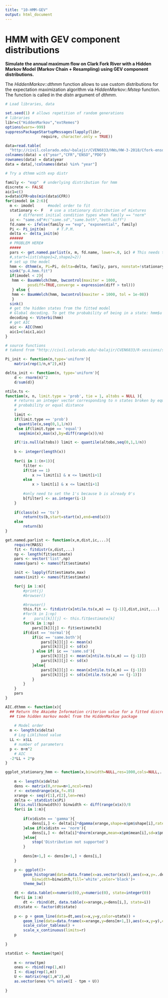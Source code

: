```yaml
---
title: "10-HMM-GEV"
output: html_document
---
```


# HMM with GEV component distributions

**Simulate the annual maximum flow on Clark Fork River with a Hidden Markov Model (Markov Chain + Resampling) using GEV component distributions.**

The _HiddenMarkov::dthmm_ function allows to use custom distributions for the expectation maximization algorithm via _HiddenMarkov::Mstep_ function. The function is called in the _distn_ argument of _dthmm_.

```r

# Load libraries, data

set.seed(1) # allows repetition of random generations
# libraries
libr=c("HiddenMarkov","extRemes")
options(warn=-999)
suppressPackageStartupMessages(lapply(libr, 
                require, character.only = TRUE))

data=read.table(
  "http://civil.colorado.edu/~balajir/CVEN6833/HWs/HW-3-2018/Cfork-enso-pdo.txt")
colnames(data) = c("year","CFR","ENSO","PDO")
rownames(data) = data$year
data = data[,!colnames(data) %in% "year"]
```

```r
# Try a dthmm with exp distr

family <- "exp"  # underlying distribution for hmm
discrete <- FALSE
aic1=c()
x=data$CFR+abs(min(data$CFR))
for(imodel in 2:6){
  m <- imodel      #model order to fit
  stationary <- F   # use a stationary distribution of mixtures
      # different initial condition types when family == "norm"
  ic <- "same.sd"#c("same.sd","same.both","both.diff")
  fd.name <- ifelse(family == "exp", "exponential", family)
  Pi <- Pi_init(m)     # T.P.M.
  delta <- delta_init(m)
  ######
  # PROBLEM HERE#
  #####
  pars <- get.named.parlist(x, m, fd.name, lower=.0, ic) # This needs to be GEV
  #,start=list(shape1=2,shape2=2))
  # set up the model
  hmm <- dthmm(x, Pi=Pi, delta=delta, family, pars, nonstat=!stationary, discrete = discrete)
  sink("p.4.hmm.fit")
  if(imodel < 2){
   hmm <- BaumWelch(hmm, bwcontrol(maxiter = 1000,
          posdiff=TRUE,converge = expression(diff > tol)))
   } else {
   hmm <- BaumWelch(hmm, bwcontrol(maxiter = 1000, tol = 1e-08))
   }
  sink()
  # get the hidden states from the fitted model 
  # Global decoding. To get the probability of being in a state: hmm$u
  decoding <- Viterbi(hmm)
  # get AIC
  aic <- AIC(hmm)
  aic1=c(aic1,aic)
}

```

```r
# source functions
# takend from "http://civil.colorado.edu/~balajir/CVEN6833/R-sessions/session3/files-4HW3/lib.R"

Pi_init <- function(n,type='uniform'){
    matrix(rep(1/n,n^2),n)}

delta_init <- function(n, type='uniform'){
    d <- rnorm(n)^2
    d/sum(d)}

ntile.ts <- 
function(x, n, limit.type = 'prob', tie = 1, altobs = NULL ){
    # returns an integer vector corresponding to n states broken by equal 
    # probability or equal distance
    #
    limit <- 
    if(limit.type == 'prob') 
      quantile(x,seq(0,1,1/n))
    else if(limit.type == 'equal')
      seq(min(x),max(x),by=diff(range(x))/n)

    if(!is.null(altobs)) limit <- quantile(altobs,seq(0,1,1/n))
    
    b <- integer(length(x))
    
    for(i in 1:(n+1)){
        filter <- 
        if(tie == 1) 
            x >= limit[i] & x <= limit[i+1]
        else 
            x > limit[i] & x <= limit[i+1]
    
        #only need to set the 1's because b is already 0's
        b[filter] <- as.integer(i-1)
    }
    
    if(class(x) == 'ts') 
        return(ts(b,start=start(x),end=end(x))) 
    else 
        return(b)
}

get.named.parlist <- function(x,m,dist,ic,...){
    require(MASS)
    fit <- fitdistr(x,dist,...)
    np <- length(fit$estimate)
    pars <- vector('list',np)
    names(pars) <- names(fit$estimate)

    init <- lapply(fit$estimate,max)
    names(init) <- names(fit$estimate)

    for(j in 1:m){
        #print(j)
        #browser()

        #browser()
        this.fit <- fitdistr(x[ntile.ts(x,m) == (j-1)],dist,init,...)
        #for(k in 1:np)
        #    pars[[k]][j] <- this.fit$estimate[k]
        for(k in 1:np)
            pars[[k]][j] <- fit$estimate[k]
        if(dist == 'normal'){
            if(ic == 'same.both'){
                pars[[k]][j] <- mean(x)
                pars[[k]][j] <- sd(x)
            } else if( ic == 'same.sd'){
                pars[[k]][j] <- mean(x[ntile.ts(x,m) == (j-1)])
                pars[[k]][j] <- sd(x)
            }else{
                pars[[k]][j] <- mean(x[ntile.ts(x,m) == (j-1)])
                pars[[k]][j] <- sd(x[ntile.ts(x,m) == (j-1)])
            }
        }
    }
    pars
}

AIC.dthmm <- function(x){
  ## Return the Akaieke Information criterion value for a fitted discrete 
  ## time hidden markov model from the HiddenMarkov package
  
    # Model order
  m <- length(x$delta)
    # Log Liklihood value
  LL <- x$LL
    # number of parameters
  p <- m+m^2
    # AIC
  -2*LL + 2*p
}

ggplot_stationary_hmm <- function(x,binwidth=NULL,res=1000,cols=NULL,...){
    
    m <- length(x$delta)
    dens <- matrix(0,nrow=m+1,ncol=res)
    r <- extendrange(x$x,f=.05)
    xrange <- seq(r[1],r[2],len=res)
    delta <- statdist(x$Pi)
    if(is.null(binwidth)) binwidth <- diff(range(x$x))/8
    for(i in 1:m){
        
        if(x$distn == 'gamma'){
            dens[i,] <- delta[i]*dgamma(xrange,shape=x$pm$shape[i],rate=x$pm$rate[i])
        }else if(x$distn == 'norm'){
            dens[i,] <- delta[i]*dnorm(xrange,mean=x$pm$mean[i],sd=x$pm$sd[i])
        }else{
            stop('Distribution not supported')
        }
            
        dens[m+1,] <- dens[m+1,] + dens[i,]
    }

    p <- ggplot()+
        geom_histogram(data=data.frame(x=as.vector(x$x)),aes(x=x,y=..density..),
            binwidth=binwidth,fill='white',color='black')+
        theme_bw()

    dt <- data.table(x=numeric(0),y=numeric(0), state=integer(0))
    for(i in 1:m)
        dt <- rbind(dt, data.table(x=xrange,y=dens[i,], state=i))
    dt$state <- factor(dt$state)
    
    p <- p + geom_line(data=dt,aes(x=x,y=y,color=state)) + 
        geom_line(data=data.frame(x=xrange,y=dens[m+1,]),aes(x=x,y=y),color='black',size=1) + 
        scale_color_tableau() +
        scale_x_continuous(limits=r)
    p
    
}

statdist <- function(tpm){
    
    m <- nrow(tpm)
    ones <- rbind(rep(1,m))
    I <- diag(rep(1,m))
    U <- matrix(rep(1,m^2),m)
    as.vector(ones %*% solve(I - tpm + U))
    
}
```